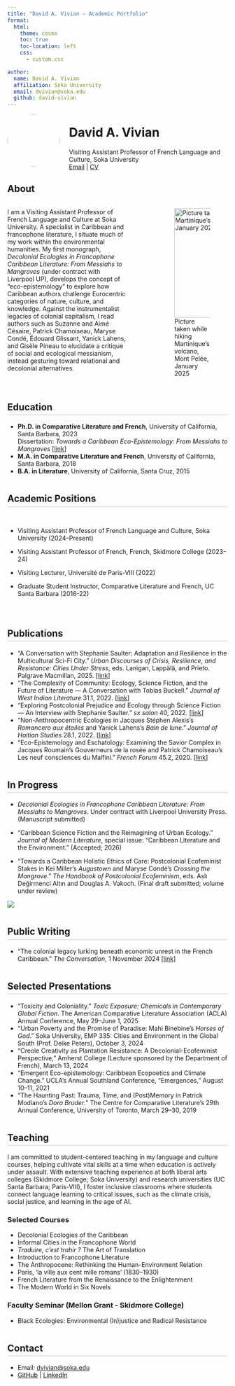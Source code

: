 ```yaml
---
title: "David A. Vivian — Academic Portfolio"
format:
  html:
    theme: cosmo
    toc: true
    toc-location: left
    css: 
      - custom.css

author:
  name: David A. Vivian
  affiliation: Soka University
  email: dvivian@soka.edu
  github: david-vivian
---
```


![](data/imgs/headshot.png){fig-align="left" width=120px style="border-radius: 50%; margin-right: 1.5em; float: left;"}


# David A. Vivian
Visiting Assistant Professor of French Language and Culture, Soka University  
[Email](mailto:dvivian@soka.edu) | [CV](CV_September2025_VIVIAN.pdf)


## About
::: columns
:::: {.column width="60%"}
I am a Visiting Assistant Professor of French Language and Culture at Soka University. A specialist in Caribbean and francophone literature, I situate much of my work within the environmental humanities. My first monograph, _Decolonial Ecologies in Francophone Caribbean Literature: From Messiahs to Mangroves_ (under contract with Liverpool UP), develops the concept of “eco-epistemology” to explore how Caribbean authors challenge Eurocentric categories of nature, culture, and knowledge. Against the instrumentalist legacies of colonial capitalism, I read authors such as Suzanne and Aimé Césaire, Patrick Chamoiseau, Maryse Condé, Édouard Glissant, Yanick Lahens, and Gisèle Pineau to elucidate a critique of social and ecological messianism, instead gesturing toward relational and decolonial alternatives.
::::

::: {.column width="5%"}
:::

:::: {.column width="35%"}
![Picture taken while hiking Martinique’s volcano, Mont Pelée, January 2025](data/imgs/martinique-volcano.png){fig-align="center" width=250px}
::::
:::


## Education {.section-title}

- **Ph.D. in Comparative Literature and French**, University of California, Santa Barbara, 2023  
  Dissertation: _Towards a Caribbean Eco-Epistemology: From Messiahs to Mangroves_ [[link](https://www.proquest.com/openview/e0214c5582408015f9e7a6c24c6fdab8/1?pq-origsite=gscholar&cbl=18750&diss=y)]
- **M.A. in Comparative Literature and French**, University of California, Santa Barbara, 2018
- **B.A. in Literature**, University of California, Santa Cruz, 2015


## Academic Positions {.section-title}

::: columns
- Visiting Assistant Professor of French Language and Culture, Soka University (2024–Present)  
 
- Visiting Assistant Professor of French, French, Skidmore College (2023-24)  

- Visiting Lecturer, Université de Paris-VIII (2022)
  
- Graduate Student Instructor, Comparative Literature and French, UC Santa Barbara (2016-22)
  

:::


## Publications {.section-title}

- "A Conversation with Stephanie Saulter: Adaptation and Resilience in the Multicultural Sci-Fi City." _Urban Discourses of Crisis, Resilience, and Resistance: Cities Under Stress_, eds. Lanigan, Lappälä, and Prieto. Palgrave Macmillan, 2025. [[link](https://link.springer.com/chapter/10.1007/978-3-031-86897-9_4)]
- "The Complexity of Community: Ecology, Science Fiction, and the Future of Literature — A Conversation with Tobias Buckell." _Journal of West Indian Literature_ 31.1, 2022. [[link](https://www.proquest.com/openview/c1012f2d699d34912c9426d8b0d1e49d/1?pq-origsite=gscholar&cbl=43885)]
- "Exploring Postcolonial Prejudice and Ecology through Science Fiction — An Interview with Stephanie Saulter." _sx salon_ 40, 2022. [[link](https://smallaxe.net/sxsalon/discussions/exploring-postcolonial-prejudice-and-ecology-through-science-fiction)]
- "Non-Anthropocentric Ecologies in Jacques Stéphen Alexis’s _Romancero aux étoiles_ and Yanick Lahens’s _Bain de lune_." _Journal of Haitian Studies_ 28.1, 2022. [[link](https://muse.jhu.edu/pub/422/article/885000/summary)]
- "Eco-Epistemology and Eschatology: Examining the Savior Complex in Jacques Roumain’s Gouverneurs de la rosée and Patrick Chamoiseau’s Les neuf consciences du Malfini." _French Forum_ 45.2, 2020. [[link](https://www.jstor.org/stable/27136232)]


## In Progress {.section-title}

- _Decolonial Ecologies in Francophone Caribbean Literature: From Messiahs to Mangroves_. Under contract with Liverpool University Press. (Manuscript submitted)

- "Caribbean Science Fiction and the Reimagining of Urban Ecology." _Journal of Modern Literature_, special issue: “Caribbean Literature and the Environment.” (Accepted; 2026)

- "Towards a Caribbean Holistic Ethics of Care: Postcolonial Ecofeminist Stakes in Kei Miller’s _Augustown_ and Maryse Condé’s _Crossing the Mangrove_." _The Handbook of Postcolonial Ecofeminism_, eds. Aslı Değirmenci Altın and Douglas A. Vakoch. (Final draft submitted; volume under review)

::: {.column-page}
![](data/imgs/bog.png)
:::


## Public Writing {.section-title}

- "The colonial legacy lurking beneath economic unrest in the French Caribbean." _The Conversation_, 1 November 2024 [[link](https://theconversation.com/the-colonial-legacy-lurking-beneath-economic-unrest-in-the-french-caribbean-242460)]


## Selected Presentations {.section-title}

- "Toxicity and Coloniality." _Toxic Exposure: Chemicals in Contemporary Global Fiction_. The American Comparative Literature Association (ACLA) Annual Conference, May 29–June 1, 2025
- "Urban Poverty and the Promise of Paradise: Mahi Binebine’s _Horses of God_." Soka University, EMP 335: Cities and Environment in the Global South (Prof. Deike Peters), October 3, 2024
- "Creole Creativity as Plantation Resistance: A Decolonial-Ecofeminist Perspective," Amherst College (Lecture sponsored by the Department of French), March 13, 2024
- "Emergent Eco-epistemology: Caribbean Ecopoetics and Climate Change." UCLA’s Annual Southland Conference, “Emergences,” August 10–11, 2021
- "The Haunting Past: Trauma, Time, and (Post)Memory in Patrick Modiano’s _Dora Bruder_." The Centre for Comparative Literature’s 29th Annual Conference, University of Toronto, March 29–30, 2019


## Teaching {.section-title}

I am committed to student-centered teaching in my language and culture courses, helping cultivate vital skills at a time when education is actively under assault. With extensive teaching experience at both liberal arts colleges (Skidmore College; Soka University) and research universities (UC Santa Barbara; Paris-VIII), I foster inclusive classrooms where students connect language learning to critical issues, such as the climate crisis, social justice, and learning in the age of AI.

### Selected Courses
- Decolonial Ecologies of the Caribbean
- Informal Cities in the Francophone World
- _Traduire, c’est trahir ?_ The Art of Translation
- Introduction to Francophone Literature
- The Anthropocene: Rethinking the Human-Environment Relation
- Paris, ‘la ville aux cent mille romans’ (1830–1930)
- French Literature from the Renaissance to the Enlightenment
- The Modern World in Six Novels

### Faculty Seminar (Mellon Grant - Skidmore College)
- Black Ecologies: Environmental (In)justice and Radical Resistance


## Contact {.section-title}

- Email: [dvivian@soka.edu](mailto:dvivian@soka.edu)
- [GitHub](https://github.com/david-vivian) | [LinkedIn](https://linkedin.com/in/david-vivian)

<style>
.section-title {
  margin-top: 2em;
  border-bottom: 2px solid #e0e0e0;
  padding-bottom: 0.2em;
}
</style>
